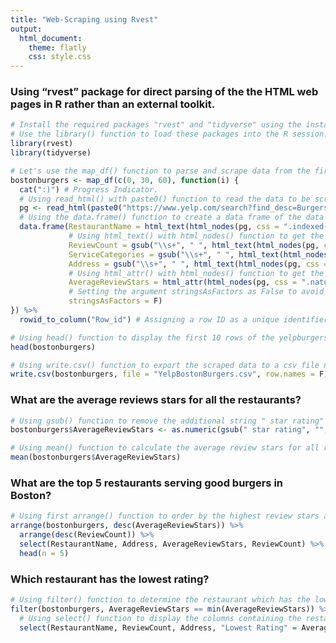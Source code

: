 ```yaml
---
title: "Web-Scraping using Rvest"
output:
  html_document:
    theme: flatly
    css: style.css
---
```


### Using "rvest" package for direct parsing of the the HTML web pages in R rather than an external toolkit.

```r
# Install the required packages "rvest" and "tidyverse" using the install.packages() function in R.
# Use the library() function to load these packages into the R session. 
library(rvest)
library(tidyverse)
```

```r
# Let's use the map_df() function to parse and scrape data from the first three web pages (indicated by 0, 30, and 60) of search results for burgers on Yelp website. The search filter is limited to Boston neighborhoods of Allston, Brighton, Back Bay, Beacon Hill, Downtown Area, Fenway, South End, and West End. 
bostonburgers <- map_df(c(0, 30, 60), function(i) {
  cat(":)") # Progress Indicator.
  # Using read_html() with paste0() function to read the data to be scraped from the URLs of first three pages of the search result. 
  pg <- read_html(paste0("https://www.yelp.com/search?find_desc=Burgers&start=",i,"&l=p:MA:Boston::%5BAllston/Brighton,Back_Bay,Beacon_Hill,Downtown,Fenway,South_End,West_End%5D"))
  # Using the data.frame() function to create a data frame of the data scraped from the Yelp website. Using html_text() with html_nodes() function to get names of restaurant from an HTML node using a CSS selector.
  data.frame(RestaurantName = html_text(html_nodes(pg, css = ".indexed-biz-name .js-analytics-click")),
             # Using html_text() with html_nodes() function to get the review counts, service categories, and addresses of restaurants from an HTML node using a CSS selector. Using gsub() function to remove additional white spaces in the resulting text data. The additional White spaces are detected by using the regular expression "\\s+" and are replaced by a single space " ".
             ReviewCount = gsub("\\s+", " ", html_text(html_nodes(pg, css = ".natural-search-result .rating-qualifier"))),
             ServiceCategories = gsub("\\s+", " ", html_text(html_nodes(pg, css = ".natural-search-result .category-str-list"))),
             Address = gsub("\\s+", " ", html_text(html_nodes(pg, css = ".biz-parent-container a , .scrollable-photos-search-result address"))),
             # Using html_attr() with html_nodes() function to get the "title" attribute of the HTML node using CSS selector for average review stars.
             AverageReviewStars = html_attr(html_nodes(pg, css = ".natural-search-result .rating-large"), "title"),
             # Setting the argument stringsAsFactors as False to avoid coverting string values to factor.
             stringsAsFactors = F) 
}) %>%
  rowid_to_column("Row_id") # Assigning a row ID as a unique identifier.
```

```r
# Using head() function to display the first 10 rows of the yelpburgers data frame.
head(bostonburgers)
```

```r
# Using write.csv() function to export the scraped data to a csv file named "rvest.csv". 
write.csv(bostonburgers, file = "YelpBostonBurgers.csv", row.names = F)
```

### What are the average reviews stars for all the restaurants?
```r
# Using gsub() function to remove the additional string " star rating" from the AverageReviewStars column. Converting the result to numeric using the as.numeric() function.
bostonburgers$AverageReviewStars <- as.numeric(gsub(" star rating", "", bostonburgers$AverageReviewStars))

# Using mean() function to calculate the average review stars for all restaurants.
mean(bostonburgers$AverageReviewStars)
```

### What are the top 5 restaurants serving good burgers in Boston?
```r
# Using first arrange() function to order by the highest review stars and the second arrange() to order by the highest review count(More customers reviews + Higher review stars = More Popular restaurant).
arrange(bostonburgers, desc(AverageReviewStars)) %>%
  arrange(desc(ReviewCount)) %>%
  select(RestaurantName, Address, AverageReviewStars, ReviewCount) %>%
  head(n = 5)
```

### Which restaurant has the lowest rating?
```r
# Using filter() function to determine the restaurant which has the lowest rating from the burgers data frame.
filter(bostonburgers, AverageReviewStars == min(AverageReviewStars)) %>%
  # Using select() function to display the columns containing the restaurant name, review count, address and the lowest rating. 
  select(RestaurantName, ReviewCount, Address, "Lowest Rating" = AverageReviewStars)
```